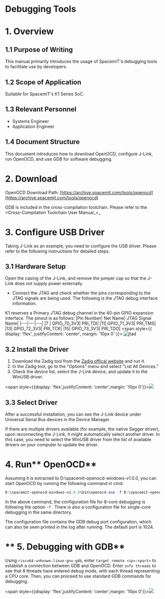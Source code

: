 # Debugging Tools


# 1. Overview

## 1.1 Purpose of Writing

This manual primarily introduces the usage of SpacemiT's debugging tools to facilitate use by developers.

## 1.2 Scope of Application

Suitable for SpacemiT's K1 Series SoC.

## 1.3 Relevant Personnel

- Systems Engineer
- Application Engineer

## 1.4 Document Structure

This document introduces how to download OpenOCD, configure J-Link, run OpenOCD, and use GDB for software debugging.

# 2. Download

OpenOCD Download Path: [https://archive.spacemit.com/tools/openocd](https://archive.spacemit.com/tools/openocd)

GDB is included in the cross-compilation toolchain. Please refer to the \<Cross-Compilation Toolchain User Manual_\>_

# 3. Configure USB Driver

Taking J-Link as an example, you need to configure the USB driver. Please refer to the following instructions for detailed steps.

## 3.1 Hardware Setup

Open the casing of the J-Link, and remove the jumper cap so that the J-Link does not supply power externally.
- Connect the JTAG and check whether the pins corresponding to the JTAG signals are being used. The following is the JTAG debug interface information.

K1 reserves a Primary JTAG debug channel in the 40-pin GPIO expansion interface. The pinout is as follows:
|Pin Number|	Net Name|	JTAG Signal Name|
|---|---|---|
|7 |	GPIO_70_3V3|	PRI_TDI|
|11|	GPIO_71_3V3|	PRI_TMS|
|13|	GPIO_72_3V3|	PRI_TCK|
|15|	GPIO_73_3V3|	PRI_TDO|
<span style={{ 
  display: 'flex', 
  justifyContent: 'center',
  margin: '10px 0'
}}>
![jtad](/img/k1/tools/jtad.png)
</span>

## 3.2 Install the Driver

1. Download the Zadig tool from the [Zadig offical website](http://zadig.akeo.ie/) and run it.
2. In the Zadig tool, go to the "Options" menu and select "List All Devices."
3. Check the device list, select the J-Link device, and update it to the WinUSB driver.

<span style={{display: 'flex',justifyContent: 'center',margin: '10px 0'}}>![](https://developer.spacemit.com/resource/file/images?fileName=PPFrbiZO2oz8MlxBvU0cFcZqnHe.png)</span>

## 3.3 Select Driver

After a successful installation, you can see the J-Link device under Universal Serial Bus devices in the Device Manager.

If there are multiple drivers available (for example, the native Segger driver), upon reconnecting the J-Link, it might automatically select another driver. In this case, you need to select the WinUSB driver from the list of available drivers on your computer to update the driver.

# 4. Run** OpenOCD**

Assuming it is extracted to D:\spacemit-openocd-windows-v1.0.0, you can start OpenOCD by running the following command in cmd:

```powershell
D:\spacemit-openocd-windows-v1.0.0\bin\openocd.exe -f D:\spacemit-openocd-windows-v1.0.0\share\openocd\scripts\board\spacemit_k1_2x4.cfg
```

In the above command, the configuration file for 8-core debugging is following the option `-f` . There is also a configuration file for single-core debugging in the same directory.

The configuration file contains the GDB debug port configuration, which can also be seen printed in the log after running. The default port is 1024.

# ** 5. Debugging with GDB**

Using `riscv64-unknown-linux-gnu-gdb`, enter `target remote <ip>:<port>` to establish a connection between GDB and OpenOCD. Enter `info threads` to see that 8 threads have entered debug mode, with each thread representing a CPU core. Then, you can proceed to use standard GDB commands for debugging.

<span style={{display: 'flex',justifyContent: 'center',margin: '10px 0'}}>![](https://developer.spacemit.com/resource/file/images?fileName=JeVQbhL67oOgvixHxMLceMyin5c.png)</span>
